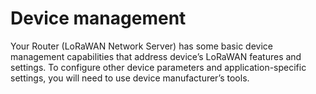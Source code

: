 # Device management


Your Router (LoRaWAN Network Server) has some basic device management
capabilities that address device’s LoRaWAN features and settings. To configure
other device parameters and application-specific settings, you will need to use
device manufacturer’s tools.
